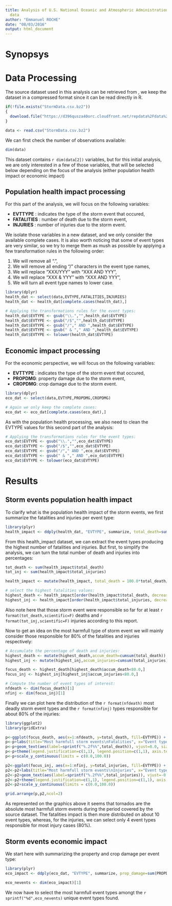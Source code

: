 ```yaml
---
title: Analysis of U.S. National Oceanic and Atmospheric Administration's storm
  data
author: "Emmanuel ROCHE"
date: "08/03/2016"
output: html_document
---
```


# Synopsys

# Data Processing

The source dataset used in this analysis can be retrieved from , we keep the dataset in a compressed format since it can be read directly in R.

```r
if(!file.exists("StormData.csv.bz2"))
{
  download.file("https://d396qusza40orc.cloudfront.net/repdata%2Fdata%2FStormData.csv.bz2", destfile = "StormData.csv.bz2")
}

data <- read.csv("StormData.csv.bz2")
```

We can first check the number of observations available:

```r
dim(data)

```

This dataset contains `r dim(data[2])` variables, but for this initial analysis, we are only interested in a few of those variables, that will be selected below depending on the focus of the analysis (either population health impact or economic impact)

## Population health impact processing

For this part of the analysis, we will focus on the following variables:

  * **EVTTYPE** : indicates the type of the storm event that occured,
  * **FATALITIES** : number of death due to the storm event,
  * **INJURIES** : number of injuries due to the storm event.

We isolate those variables in a new dataset, and we only consider the available complete cases. It is also worth noticing that some of event types are very similar, so we try to merge them as mush as possible by applying a few transformation rules in the following order:

  1. We will remove all ".",
  1. We will remove all ending "/" characters in the event type names,
  1. We will replace "XXX/YYY" with "XXX AND YYY",
  1. We will replace "XXX & YYY" with "XXX AND YYY",
  1. We will turn all event type names to lower case.
  

```r
library(dplyr)
health_dat <- select(data,EVTYPE,FATALITIES,INJURIES)
health_dat <- health_dat[complete.cases(health_dat),]

# Applying the transformations rules for the event types:
health_dat$EVTYPE <- gsub("\\.","",health_dat$EVTYPE)
health_dat$EVTYPE <- gsub("/$","",health_dat$EVTYPE)
health_dat$EVTYPE <- gsub("/"," AND ",health_dat$EVTYPE)
health_dat$EVTYPE <- gsub(" & "," AND ",health_dat$EVTYPE)
health_dat$EVTYPE <- tolower(health_dat$EVTYPE)
```


## Economic impact processing

For the economic perspective, we will focus on the following variables:

  * **EVTTYPE** : indicates the type of the storm event that occured,
  * **PROPDMG**: property damage due to the storm event,
  * **CROPDMG**: crop damage due to the storm event.
  
```r
library(dplyr)
eco_dat <- select(data,EVTYPE,PROPDMG,CROPDMG)

# Again we only keep the complete cases:
eco_dat <- eco_dat[complete.cases(eco_dat),]
```

As with the population health processing, we also need to clean the EVTYPE values for this second part of the analysis:

```r
# Applying the transformations rules for the event types:
eco_dat$EVTYPE <- gsub("\\.","",eco_dat$EVTYPE)
eco_dat$EVTYPE <- gsub("/$","",eco_dat$EVTYPE)
eco_dat$EVTYPE <- gsub("/"," AND ",eco_dat$EVTYPE)
eco_dat$EVTYPE <- gsub(" & "," AND ",eco_dat$EVTYPE)
eco_dat$EVTYPE <- tolower(eco_dat$EVTYPE)
```

# Results

## Storm events population health impact

To clarify what is the population health impact of the storm events, we first summarize the fatalities and injuries per event type:

```r
library(plyr)
health_impact <- ddply(health_dat, "EVTYPE", summarize, total_death=sum(FATALITIES), total_injuries=sum(INJURIES))
```

From this health_impact dataset, we can extract the event types producing the highest number of fatalities and injuries. But  first, to simplify the analysis, we can turn the total number of death and injuries into percentages:

```r
tot_death <- sum(health_impact$total_death)
tot_inj <- sum(health_impact$total_injuries)

health_impact <- mutate(health_impact, total_death = 100.0*total_death/tot_death, total_injuries = 100.0*total_injuries/tot_inj) 

# select the highest fatalities values:
highest_death <- health_impact[order(health_impact$total_death, decreasing=T),]
highest_inj <- health_impact[order(health_impact$total_injuries, decreasing=T),]
```

Also note here that those storm event were responsible so far for at least `r format(tot_death,scientific=F)` deaths and `r format(tot_inj,scientific=F)` injuries according to this report.

Now to get an idea on the most harmfull type of storm event we will mainly consider those responsible for 80% of the fatalities and injuries respectively:

```r
# Accumulate the percentage of death and injuries:
highest_death <- mutate(highest_death,accum_death=cumsum(total_death))
highest_inj <- mutate(highest_inj,accum_injuries=cumsum(total_injuries))

focus_death <- highest_death[highest_death$accum_death<80.0,]
focus_inj <- highest_inj[highest_inj$accum_injuries<80.0,]

# Compute the number of event types of interest:
nfdeath <- dim(focus_death)[1]
nfinj <- dim(focus_inj)[1]
```


Finally we can plot here the distribution of the `r format(nfdeath)` most deadly storm event types and the `r format(nfinj)` types responsible for about 80% of the injuries:

```r
library(ggplot2)
library(gridExtra)

p<-ggplot(focus_death, aes(x=1:nfdeath, y=total_death, fill=EVTYPE)) + geom_bar(stat="identity")+theme_minimal()
p<-p+labs(title="Most harmfull storm events\nFatalities", x="Event type", y = "Percentage of death")
p<-p+geom_text(aes(label=sprintf("%.2f%%",total_death)), vjust=0.0, size=2.5, angle=45, hjust=0.0)
p<-p+theme(legend.justification=c(1,1), legend.position=c(1,1), axis.text.x=element_blank())
p<-p+scale_y_continuous(limits = c(0.0,100.0))

p2<-ggplot(focus_inj, aes(x=1:nfinj, y=total_injuries, fill=EVTYPE)) + geom_bar(stat="identity")+theme_minimal()
p2<-p2+labs(title="Most harmfull storm events\nInjuries", x="Event type", y = "Percentage of injuries")
p2<-p2+geom_text(aes(label=sprintf("%.2f%%",total_injuries)), vjust=-0.3, size=2.5)
p2<-p2+theme(legend.justification=c(1,1), legend.position=c(1,1), axis.text.x=element_blank())
p2<-p2+scale_y_continuous(limits = c(0.0,100.0))

grid.arrange(p,p2,ncol=2)

```

As represented on the graphics above it seems that tornados are the absolute most harmfull storm events during the period covered by the source dataset. The fatalities impact is then more distributed on about 10 event types, whereas, for the injuries, we can select only 4 event types responsible for most injury cases (80%).

## Storm events economic impact

We start here with summarizing the property and crop damage per event type:

```r
library(plyr)
eco_impact <- ddply(eco_dat, "EVTYPE", summarize, prop_damage=sum(PROPDMG), crop_damage=sum(CROPDMG))

eco_nevents <- dim(eco_impact)[1]
```

We now have to select the most harmfull event types amongt the `r sprintf("%d",eco_nevents)` unique event types found.

